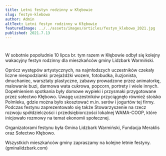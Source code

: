```yaml
---
title: Letni festyn rodzinny w Kłębowie
slug: festyn-klebowo
author: Admin
altText: Letni festyn rodzinny w Kłębowie
featuredImage: ../../assets/images/articles/festyn_klebowo_2021.jpg
published: 2021.7.13
---
```


#
W sobotnie popołudnie 10 lipca br. tym razem w Kłębowie odbył się kolejny wakacyjny festyn rodzinny dla mieszkańców gminy Lidzbark Warmiński.

Oprócz występów artystycznych, na najmłodszych uczestników czekały liczne niespodzianki: przejażdżki wozem, fotobudka, iluzjonista, dmuchaniec, warsztaty plastyczne, zabawy prowadzone przez animatorkę, malowanie buzi, darmowa wata cukrowa, popcorn, portrety i wiele innych. Dopełnieniem spotkania były domowe wypieki i przysmaki przygotowane przez sołectwo Kłębowo. Uwagę uczestników przyciągnęło również stoisko Polmleku, gdzie można było skosztować m.in. serów i jogurtów tej firmy. Podczas festynu zaprezentowało się także Stowarzyszenie na rzecz rozwoju spółdzielczości i przedsiębiorczości lokalnej WAMA-COOP, które inicjowało rozmowy na temat ekonomii społecznej.

Organizatorami festynu była Gmina Lidzbark Warmiński, Fundacja Meraklis oraz Sołectwo Kłębowo.

Wszystkich mieszkańców gminy zapraszamy na kolejne letnie festyny. (gminalidzbark.com)


##
